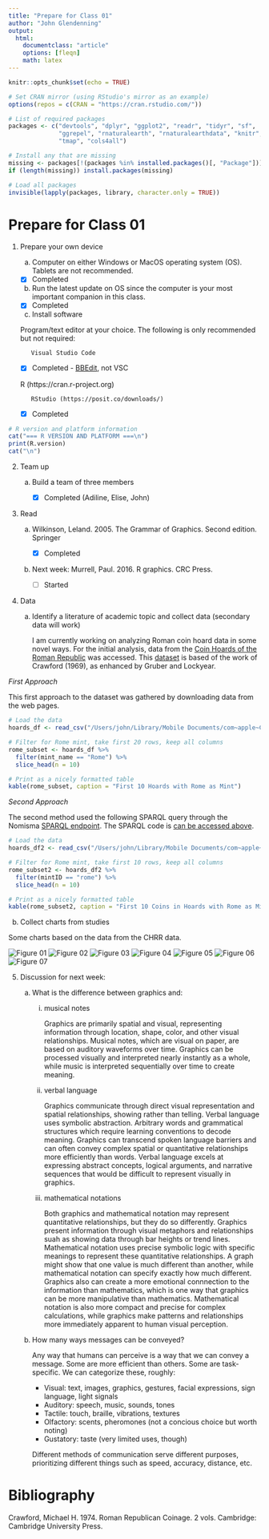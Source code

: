 ```yaml
---
title: "Prepare for Class 01"
author: "John Glendenning"
output: 
  html:
    documentclass: "article"
    options: [fleqn]
    math: latex
---
```


```r
knitr::opts_chunk$set(echo = TRUE)

# Set CRAN mirror (using RStudio's mirror as an example)
options(repos = c(CRAN = "https://cran.rstudio.com/"))

# List of required packages
packages <- c("devtools", "dplyr", "ggplot2", "readr", "tidyr", "sf", 
              "ggrepel", "rnaturalearth", "rnaturalearthdata", "knitr", "spdep",
              "tmap", "cols4all")

# Install any that are missing
missing <- packages[!(packages %in% installed.packages()[, "Package"])]
if (length(missing)) install.packages(missing)

# Load all packages
invisible(lapply(packages, library, character.only = TRUE))

```

# Prepare for Class 01

1.  Prepare your own device

    a. Computer on either Windows or MacOS operating system (OS). Tablets are not
recommended.

    -   [x] Completed

    b. Run the latest update on OS since the computer is your most important companion in
this class.

    -   [x] Completed

    c. Install software
    
      Program/text editor at your choice. The following is only recommended but not
required:  

           Visual Studio Code

    -   [x] Completed - [BBEdit](https://www.barebones.com/products/bbedit/index.html), not VSC

      R (https://cran.r-project.org)
        
           RStudio (https://posit.co/downloads/)
            
    -   [x] Completed

```r
# R version and platform information
cat("=== R VERSION AND PLATFORM ===\n")
print(R.version)
cat("\n")

```

2. Team up
    a. Build a team of three members
    
        -   [x] Completed (Adiline, Elise, John)
        
3. Read

    a. Wilkinson, Leland. 2005. The Grammar of Graphics. Second edition. Springer
    
        -   [x] Completed 
    
    b. Next week: Murrell, Paul. 2016. R graphics. CRC Press.
    
        -   [ ] Started   
    
4. Data

    a. Identify a literature of academic topic and collect data (secondary data will work)

        I am currently working on analyzing Roman coin hoard data in some novel ways.  For the initial analysis, data from the [Coin Hoards of the Roman Republic](https://numismatics.org/chrr/) was accessed. This [dataset](https://numismatics.org/chrr/pages/background) is based of the work of Crawford (1969), as enhanced by Gruber and Lockyear.

*First Approach*

This first approach to the dataset was gathered by downloading data from the web pages. 

```r

# Load the data
hoards_df <- read_csv("/Users/john/Library/Mobile Documents/com~apple~CloudDocs/Home/John/GIS/Roman Italy GIS/Coin Project/chrr_hoards/hoard_geojson/combined_hoards_with_distance.csv")

# Filter for Rome mint, take first 20 rows, keep all columns
rome_subset <- hoards_df %>%
  filter(mint_name == "Rome") %>%
  slice_head(n = 10)

# Print as a nicely formatted table
kable(rome_subset, caption = "First 10 Hoards with Rome as Mint")
```

*Second Approach*

The second method used the following SPARQL query through the Nomisma [SPARQL endpoint](https://nomisma.org/sparql/).  The SPARQL code is [can be accessed above](https://jmglendenning.github.io/SPARQL.html#example-2).

```r

# Load the data
hoards_df2 <- read_csv("/Users/john/Library/Mobile Documents/com~apple~CloudDocs/Home/John/GIS/Roman Italy GIS/Coin Project/chrr_hoards/hoards_by_coin.csv")

# Filter for Rome mint, take first 10 rows, keep all columns
rome_subset2 <- hoards_df2 %>%
  filter(mintID == "rome") %>%
  slice_head(n = 10)

# Print as a nicely formatted table
kable(rome_subset2, caption = "First 10 Coins in Hoards with Rome as Mint, Method 2")
```

  b.  Collect charts from studies

Some charts based on the data from the CHRR data.

![Figure 01](pic01.png)
![Figure 02](pic02.png)
![Figure 03](pic03.png)
![Figure 04](pic04.png)
![Figure 05](pic05.png)
![Figure 06](pic06.png)
![Figure 07](pic07.png)

5. Discussion for next week:
   
    a. What is the difference between graphics and:
        i. musical notes
        
            Graphics are primarily spatial and visual, representing information through location, shape, color, and other visual relationships.  Musical notes, which are visual on paper, are based on auditory waveforms over time. Graphics can be processed visually and interpreted nearly instantly as a whole, while music is interpreted sequentially over time to create meaning.
        
        ii. verbal language
        
            Graphics communicate through direct visual representation and spatial relationships, showing rather than telling. Verbal language uses symbolic abstraction.  Arbitrary words and grammatical structures which require learning conventions to decode meaning.  Graphics can transcend spoken language barriers and can often convey complex spatial or quantitative relationships more efficiently than words. Verbal language excels at expressing abstract concepts, logical arguments, and narrative sequences that would be difficult to represent visually in graphics.
        
        ii. mathematical notations

            Both graphics and mathematical notation may represent quantitative relationships, but they do so differently. Graphics present information through visual metaphors and relationships suah as showing data through bar heights or trend lines.  Mathematical notation uses precise symbolic logic with specific meanings to represent these quantitative relationships.  A graph might show that one value is much different than another, while mathematical notation can specify exactly how much different.  Graphics also can create a more emotional connnection to the information than mathematics, which is one way that graphics can be more manipulative than mathematics.  Mathematical notation is also more compact and precise for complex calculations, while graphics make patterns and relationships more immediately apparent to human visual perception.

    b.  How many ways messages can be conveyed?

        Any way that humans can perceive is a way that we can convey a message.  Some are more efficient than others.  Some are task-specific.  We can categorize these, roughly:

        -  Visual: text, images, graphics, gestures, facial expressions, sign language, light signals
        -  Auditory: speech, music, sounds, tones
        -  Tactile: touch, braille, vibrations, textures
        -  Olfactory: scents, pheromones (not a concious choice but worth noting)
        -  Gustatory: taste (very limited uses, though)

        Different methods of communication serve different purposes, prioritizing different things such as speed, accuracy, distance, etc.  

# Bibliography

Crawford, Michael H. 1974. Roman Republican Coinage. 2 vols. Cambridge: Cambridge University Press.
